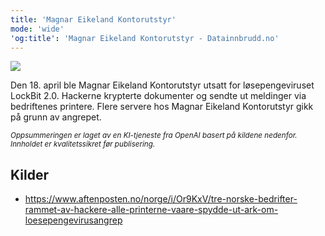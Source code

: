 ```yaml
---
title: 'Magnar Eikeland Kontorutstyr'
mode: 'wide'
'og:title': 'Magnar Eikeland Kontorutstyr - Datainnbrudd.no'
---
```


<Frame>
<img src="/images/magnar-eikeland.png" noZoom/>
</Frame>

Den 18. april ble Magnar Eikeland Kontorutstyr utsatt for løsepengeviruset LockBit 2.0. Hackerne krypterte dokumenter og sendte ut meldinger via bedriftenes printere. Flere servere hos Magnar Eikeland Kontorutstyr gikk på grunn av angrepet.

<sup><i>Oppsummeringen er laget av en KI-tjeneste fra OpenAI basert på kildene nedenfor. Innholdet er kvalitetssikret før publisering.</i></sup>

## Kilder
- https://www.aftenposten.no/norge/i/Or9KxV/tre-norske-bedrifter-rammet-av-hackere-alle-printerne-vaare-spydde-ut-ark-om-loesepengevirusangrep
